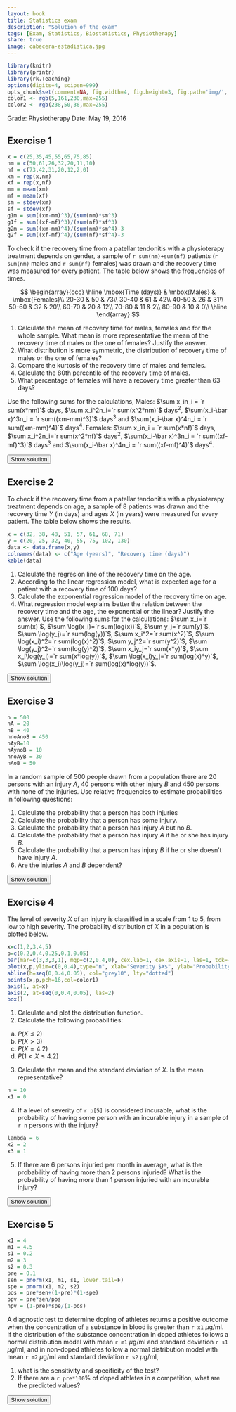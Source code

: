 ```yaml
---
layout: book
title: Statistics exam
description: "Solution of the exam"
tags: [Exam, Statistics, Biostatistics, Physiotherapy]
share: true
image: cabecera-estadistica.jpg
---
```


```r
library(knitr)
library(printr)
library(rk.Teaching)
options(digits=4, scipen=999)
opts_chunk$set(comment=NA, fig.width=4, fig.height=3, fig.path='img/', fig.align="center", dev="svg", digits=4, echo=FALSE, warning=FALSE, message=FALSE)
color1 <- rgb(5,161,230,max=255)
color2 <- rgb(238,50,36,max=255)
```

Grade: Physiotherapy
Date: May 19, 2016 

## Exercise 1
```r
x = c(25,35,45,55,65,75,85)
nm = c(50,61,26,32,20,11,10)
nf = c(73,42,31,20,12,2,0)
xm = rep(x,nm)
xf = rep(x,nf)
mm = mean(xm)
mf = mean(xf)
sm = stdev(xm)
sf = stdev(xf)
g1m = sum((xm-mm)^3)/(sum(nm)*sm^3)
g1f = sum((xf-mf)^3)/(sum(nf)*sf^3)
g2m = sum((xm-mm)^4)/(sum(nm)*sm^4)-3
g2f = sum((xf-mf)^4)/(sum(nf)*sf^4)-3
```

To check if the recovery time from a patellar tendonitis with a physioterapy treatment depends on gender, a sample of `r sum(nm)+sum(nf)` patients (`r sum(nm)` males and `r sum(nf)` females) was drawn and the recovery time was measured for every patient. The table below shows the frequencies of times. 

$$
\begin{array}{ccc}
\hline
\mbox{Time (days)} & \mbox{Males} & \mbox{Females}\\
20-30 & 50 & 73\\
30-40 & 61 & 42\\
40-50 & 26 & 31\\
50-60 & 32 & 20\\
60-70 & 20 & 12\\
70-80 & 11 & 2\\
80-90 & 10 & 0\\
\hline
\end{array}
$$
 
1. Calculate the mean of recovery time for males, females and for the whole sample. What mean is more representative the mean of the recovery time of males or the one of females? Justify the answer. 
2. What distribution is more symmetric, the distribution of recovery time of males or the one of females?
3. Compare the kurtosis of the recovery time of males and females. 
4. Calculate the 80th percentile of the recovery time of males. 
5. What percentage of females will have a recovery time greater than 63 days?

Use the following sums for the calculations,
Males: $\sum x_in_i = `r sum(x*nm)`$ days, $\sum x_i^2n_i=`r sum(x^2*nm)`$ days$^2$, $\sum(x_i-\bar x)^3n_i = `r sum((xm-mm)^3)`$ days$^3$ and $\sum(x_i-\bar x)^4n_i = `r sum((xm-mm)^4)`$ days$^4$.
Females: $\sum x_in_i = `r sum(x*nf)`$ days, $\sum x_i^2n_i=`r sum(x^2*nf)`$ days$^2$, $\sum(x_i-\bar x)^3n_i = `r sum((xf-mf)^3)`$ days$^3$ and $\sum(x_i-\bar x)^4n_i = `r sum((xf-mf)^4)`$ days$^4$.

<div><button class="solution">Show solution</button></div>
<div id="solution" style="display: none">
1. Males: $\bar x_m=`r mm`$ days, $s^2_m=`r variance(xm)`$ days$^2$, $s_m=`r sm`$ days and $cv_m=`r sm/mm`$. <br/>
Females: $\bar x_f=`r mf`$ days, $s^2_f=`r variance(xf)`$ days$^2$, $s_f=`r sf`$ days and $cv_f=`r sf/mf`$. <br/>
Thus, is more representative the mean of females. <br/>
2. $g_{1m}=`r g1m`$ and  $g_{1f}=`r g1f`$. Thus, both distributions are right-skewed but is more symmetric the distribution of males. <br/>
3. $g_{2m}=`r g2m`$ and  $g_{2f}=`r g2f`$. Thus, both distributions are platykurtic, but the disribution of males is flatter. <br/>
4. $P_{80}=49.7041$ days. <br/>
5. $16.68\%$.
</div>


## Exercise 2
To check if the recovery time from a patellar tendonitis with a physioterapy treatment depends on age, a sample of 8 patients was drawn and the recovery time $Y$ (in days) and ages $X$ (in years) were measured for every patient. The table below shows the results.
```r
x = c(32, 38, 48, 51, 57, 61, 68, 71)
y = c(20, 25, 32, 40, 55, 75, 102, 130)
data <- data.frame(x,y)
colnames(data) <- c("Age (years)", "Recovery time (days)")
kable(data)
```

1. Calculate the regresion line of the recovery time on the age. 
2. According to the linear regression model, what is expected age for a patient with a recovery time of 100 days? 
3. Calculate the exponential regression model of the recovery time on age. 
4. What regression model explains better the relation between the recovery time and the age, the exponential or the linear? Justify the answer. 
Use the following sums for the calculations:
$\sum x_i=`r sum(x)`$, $\sum \log(x_i)=`r sum(log(x))`$, $\sum y_j=`r sum(y)`$, $\sum \log(y_j)=`r sum(log(y))`$,
$\sum x_i^2=`r sum(x^2)`$, $\sum \log(x_i)^2=`r sum(log(x)^2)`$, $\sum y_j^2=`r sum(y^2)`$, $\sum \log(y_j)^2=`r sum(log(y)^2)`$,
$\sum x_iy_j=`r sum(x*y)`$, $\sum x_i\log(y_j)=`r sum(x*log(y))`$, $\sum \log(x_i)y_j=`r sum(log(x)*y)`$, $\sum \log(x_i)\log(y_j)=`r sum(log(x)*log(y))`$.

<div><button class="solution">Show solution</button></div>
<div id="solution" style="display: none">
```r
m <- lm(y~x)
c <- coefficients(m)
```
1. Linear model<br/>
$\bar x=`r mean(x)`$ years, $s_x^2=`r variance(x)`$ years$^2$. <br/>
$\bar y=`r mean(y)`$ days, $s_y^2=`r variance(y)`$ days$^2$. <br/>
$s_{xy}=`r covariance(x,y)`$ years$\cdot$days. <br/>
Regression line of recovery time on age: $y=`r c[1]` + `r c[2]`x$. <br/>
```r
m2 <- lm(x~y)
c <- coefficients(m2)
```

2. $`r c[1]+c[2]*100`$ years. <br/>
```r
z <- log(y)
m3 <- lm(z~x)
c <- coefficients(m3)
```
3. Exponential model<br/>
$\overline{\log(y)}=`r mean(z)`$ log(days), $s_{\log(y)}^2=`r variance(z)`$ log(days)$^2$. <br/>
$s_{x\log(y)}=`r covariance(x,z)`$ years$\cdot$log(days). <br/>
Exponential model of recovery time on age: $y=e^{`r c[1]` + `r c[2]`x}$. <br/>
4. Linear coefficient of determination $r^2=`r summary(m)$r.squared`$. <br/>
Exponential coefficient of determination $r^2=`r summary(m3)$r.squared`$. <br/>
So the exponential model fits better.
</div>

## Exercise 3
```r
n = 500
nA = 20
nB = 40
nnoAnoB = 450
nAyB=10
nAynoB = 10
nnoAyB = 30
nAoB = 50
```

In a random sample of 500 people drawn from a population there are 20 persons with an injury $A$, 40 persons with other injury $B$ and 450 persons with none of the injuries.
Use relative frequencies to estimate probabilities in following questions:

1. Calculate the probability that a person has both injuries
2. Calculate the probability that a person has some injury.
3. Calculate the probability that a person has injury $A$ but no $B$.
4. Calculate the probability that a person has injury $A$ if he or she has injury $B$.
5. Calculate the probability that a person has injury $B$ if he or she doesn't have injury $A$.
6. Are the injuries $A$ and $B$ dependent?

<div><button class="solution">Show solution</button></div>
<div id="solution" style="display: none">
1. $P(A\cap B) = `r nAyB/n`$. <br/>
2. $P(A\cup B) = `r nAoB/n`$. <br/>
3. $P(A-B) = `r nAynoB/n`$. <br/>
4. $P(A|B) = `r nAyB/nB`$. <br/>
5. $P(B|\bar A) = `r nnoAyB/(n-nA)`$. <br/>
6. The injuries are dependent. 
</div>

## Exercise 4
The level of severity $X$ of an injury is classified in a scale from 1 to 5, from low to high severity.
The probability distribution of $X$ in a population is plotted below. 

```r
x=c(1,2,3,4,5)
p=c(0.2,0.4,0.25,0.1,0.05)
par(mar=c(3,3,3,1), mgp=c(2,0.4,0), cex.lab=1, cex.axis=1, las=1, tck=-0.02)
plot(x,p,ylim=c(0,0.4),type="n", xlab="Severity $X$", ylab="Probability $f(x)$", axes=FALSE)
abline(h=seq(0,0.4,0.05), col="grey10", lty="dotted")
points(x,p,pch=16,col=color1)
axis(1, at=x)
axis(2, at=seq(0,0.4,0.05), las=2)
box()
```

1. Calculate and plot the distribution function.
2. Calculate the following probabilities:
  a. $P(X\leq 2)$
  b. $P(X>3)$
  c. $P(X=4.2)$
  d. $P(1<X\leq 4.2)$
3. Calculate the mean and the standard deviation of $X$. Is the mean representative?
```r
n = 10
x1 = 0
```
4. If a level of severity of `r p[5]` is considered incurable, what is the probability of having some person with an incurable injury in a sample of `r n` persons with the injury?
```r
lambda = 6
x2 = 2
x3 = 1
```
5. If there are 6 persons injuried per month in average, what is the probabilitiy of having more than 2 persons injuried? What is the probability of having more than 1 person injuried with an incurable injury?

<div><button class="solution">Show solution</button></div>
<div id="solution" style="display: none">
1. $$F(x) = 
\begin{cases}
0 & \mbox{if } x<1\\
0.2 & \mbox{if } 1\leq x< 2\\
0.6 & \mbox{if } 2\leq x< 3\\
0.85 & \mbox{if } 3\leq x< 4\\
0.95 & \mbox{if } 4\leq x< 5\\
1 & \mbox{if } x\geq 5
\end{cases}
$$
```r
y=c(1,1,2,2,3,3,4,4,5,5)
p1=c(0,0.2,0.2,0.6,0.6,0.85,0.85,0.95,0.95,1)
par(mar=c(3,3,3,1), mgp=c(2,0.4,0), cex.lab=1, cex.axis=1, las=1, tck=-0.02)
plot(y,p1,ylim=c(0,1.1),type="n", xlab="Severity $X$", ylab="Probability $f(x)$", axes=FALSE)
abline(h=seq(0,1,0.1), col="grey10", lty="dotted")
lines(y,p1,col=color1)
axis(1, at=x)
axis(2, at=seq(0,1,0.1), las=2)
box()
```
2. $P(X\leq 2)=0.6$, $P(X>3)=0.15$, $P(X=4.2)=0$, $P(1<X\leq 4.2)=0.75$ <br/>
```r
m = sum(x*p)
s =  sqrt(sum(x^2*p)-m^2)
```
3. $\mu = `r m`$ and $s=`r s`$. The mean is moderately representative because $cv=`r s/m`$. <br/>
4. Naming $X$ to the number of persons having an incurable injury in a sample of 10 persons with the injury, $P(X\geq `r x1+1`)=`r pbinom(x1,n,p[5],lower.tail=F)`$. <br/>
5. Naming $Y$ to the number of persons injuried in a month, $P(T>`r x2`)=`r ppois(x2,lambda,lower.tail=F)`$. <br/>
Naming $Z$ to the number of persons injuried with an incurable injury in an month, $P(T>`r x3`)=`r ppois(x3,lambda*p[5],lower.tail=F)`$. </div>

## Exercise 5
```r
x1 = 4
m1 = 4.5
s1 = 0.2
m2 = 3
s2 = 0.3
pre = 0.1
sen = pnorm(x1, m1, s1, lower.tail=F)
spe = pnorm(x1, m2, s2)
pos = pre*sen+(1-pre)*(1-spe)
ppv = pre*sen/pos
npv = (1-pre)*spe/(1-pos)
```

A diagnostic test to determine doping of athletes returns a positive outcome when the concentration of a substance in blood is greater than `r x1` $\mu$g/ml. If the distribution of the substance concentration in doped athletes follows a normal distribution model with mean `r m1` $\mu$g/ml and standard deviation `r s1` $\mu$g/ml, and in non-doped athletes follow a normal distribution model with mean `r m2` $\mu$g/ml and standard deviation `r s2` $\mu$g/ml,

1.  what is the sensitivity and specificity of the test?
2.  If there are a `r pre*100`% of doped athletes in a competition, what are the predicted values?

<div><button class="solution">Show solution</button></div>
<div id="solution" style="display: none">
Naming $D$ to the event of being doped, $X$ to the concentration in doped athletes and $Y$ to the concentration in non-doped athletes, <br/>
1. Sensitivity $P(+\vert D) = P(X>`r x1`)=`r sen`$ and specificity $P(-\vert \bar D)=P(Y<`r x1`)=`r spe`$ <br/>
2. PPV $P(D\vert +) = `r ppv`$ and NPV $P(\bar D\vert -) = `r npv`$
</div>


